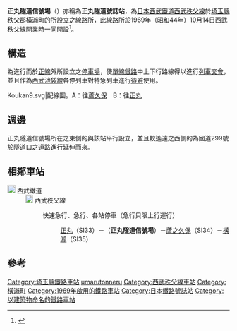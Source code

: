 {{日本車站資訊
|公司色 = #36C
|文字色 =
|站名 = 正丸隧道信號場
|圖片 = Shomaru-Tunnel-Shingojo.JPG
|pxl =
|圖片說明= 正丸站附近之轉轍器
|日文原名= 正丸トンネル信号場
|平假名= しょうまるトンネルしんごうじょう
|羅馬拼音= syoumaru tonneru singouzyou
|電報略號=
|所在地 = {{JPN}}[[埼玉縣|埼玉縣]][[秩父郡|秩父郡]][[橫瀨町|橫瀨町]]{{lj|正丸峠|正丸峠#正丸トンネル|正丸隧道}}
|車站構造 = [[線路所|線路所]]
|月台配置 = 1面2線
|啟用年月日= 1969年（[[昭和|昭和]]44年）10月14日
|廢站年月日=
|上下車人次= 此站不提供乘客、貨物上下車
|統計年度= 
|備註 = 
|adjacent = {{Adjacent stations|system=西武鐵道|line=西武秩父線|left=正丸|right=蘆之久保|note-left=SI33<br />2.7km|note-mid={{車站編號r|SI|無|#ff6600|2}}<br />距離[[吾野站|吾野]]9.0km<br />距離[[池袋站|池袋]]66.8 km|note-right=SI34<br />3.4km}}
}}
'''正丸隧道信號場'''（{{jpn|j=正丸トンネル信号場|hg=しょうまるトンネルしんごうじょう|rm=syoumaru tonneru singouzyou|f=y}}）亦稱為'''正丸隧道號誌站'''，為[[日本|日本]][[西武鐵道|西武鐵道]][[西武秩父線|西武秩父線]]於[[埼玉縣|埼玉縣]][[秩父郡|秩父郡]][[橫瀨町|橫瀨町]]的{{lj|正丸峠|正丸峠#正丸トンネル|正丸隧道}}所設立之[[線路所|線路所]]，此線路所於1969年（[[昭和|昭和]]44年）10月14日西武秩父線開業時一同開設<ref>{{Cite web |url=https://www.seiburailway.jp/news/news-release/2019/20200220syoumarutonnerutua.pdf |title=西武鉄道株式会社-p.4 |access-date=2021-02-27 |archive-date=2020-09-26 |archive-url=https://web.archive.org/web/20200926110657/https://www.seiburailway.jp/news/news-release/2019/20200220syoumarutonnerutua.pdf |dead-url=no }}</ref>。

== 構造 ==
為進行{{lj|一線通行|一線スルー|}}而於[[正線|正線]]外所設立之[[停車場_(鐵路)|停車場]]，使[[單線鐵路|單線鐵路]]中上下行路線得以進行[[列車交會|列車交會]]，並且作為[[西武池袋線|西武池袋線]]各停列車對特急列車{{lj|秩父（列車）|ちちぶ (列車)|秩父號}}進行[[待避|待避]]使用。
<gallery>
Koukan9.svg|配線圖。A：往[[蘆之久保站|蘆久保]]　B：往[[正丸站|正丸]]
</gallery>
== 週邊 ==
正丸隧道信號場所在之{{lj|正丸峠|正丸峠#正丸トンネル|正丸隧道}}東側的{{link-ja|國道299號|国道299号}}與該站平行設立，並且較遙遠之西側的{{lj|東京都道・埼玉縣道53號青梅秩父線|東京都道・埼玉県道53号青梅秩父線}}為國道299號於隧道口之道路進行延伸而來。

== 相鄰車站 ==
<!-- 有料列車の通過や臨時停車は記載しない --->
;  [[File:SeibuRailway_mark.svg|18px]] 西武鐵道
: [[File:SeibuIkebukuro.svg|18px]] 西武秩父線
:: {{color|#c69|■}}快速急行、{{color|#f60|■}}急行、{{color|#999|■}}各站停車（急行只限上行運行）
::: [[正丸站|正丸]]（SI33）－（'''正丸隧道信號場'''）－[[蘆之久保站|蘆之久保]]（SI34）－[[橫瀨站|橫瀨]]（SI35）

== 參考 ==

{{Reflist|30em}}
{{西武池袋線}}
{{DEFAULTSORT:Shomaru Tunnel}}
[[Category:埼玉縣鐵路車站|Category:埼玉縣鐵路車站]]
[[Category:日本鐵路車站_Sho|umarutonneru]]
[[Category:西武秩父線車站|Category:西武秩父線車站]]
[[Category:橫瀨町|Category:橫瀨町]]
[[Category:1969年啟用的鐵路車站|Category:1969年啟用的鐵路車站]]
[[Category:日本鐵路號誌站|Category:日本鐵路號誌站]]
[[Category:以建築物命名的鐵路車站|Category:以建築物命名的鐵路車站]]